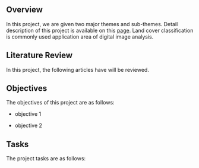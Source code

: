 ## Overview

In this project, we are given two major themes and sub-themes. Detail description of this project is available on this [page](https://smt201-ay2022-23t1.netlify.app/gisproject). Land cover classification is commonly used application area of digital image analysis.

## Literature Review

In this project, the following articles have will be reviewed.

## Objectives

The objectives of this project are as follows:

-   objective 1

-   objective 2

## Tasks

The project tasks are as follows:
